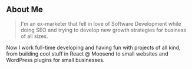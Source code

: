 ## About Me

> I'm an ex-marketer that fell in love of Software Development while doing SEO and trying to develop new growth strategies for business of all sizes.

Now I work full-time developing and having fun with projects of all kind, from building cool stuff in React @ Moosend to small websites and WordPress plugins for small businesses.

